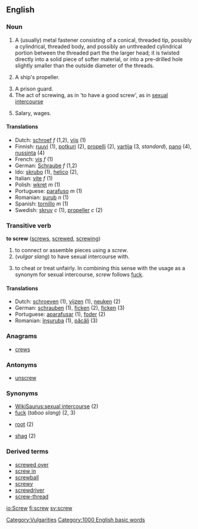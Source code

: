 ==English==

===Noun===
{{en-noun-reg}}

#A (usually) metal fastener consisting of a conical, threaded tip, possibly a cylindrical, threaded body, and possibly an unthreaded cylindrical portion between the threaded part the the larger head; it is twisted directly into a solid piece of softer material, or into a pre-drilled hole slightly smaller than the outside diameter of the threads.
# {{nautical}} A ship's propeller.
#A prison guard.
#The act of screwing, as in 'to have a good screw', as in [[sexual intercourse]]
# {{slang}} Salary, wages.

====Translations====
*Dutch: [[schroef]] ''f'' (1,2), [[vijs]] (1)
*Finnish: [[ruuvi]] (1), [[potkuri]] (2), [[propelli]] (2), [[vartija]] (3, ''standard''), [[pano#Finnish|pano]] (4), [[nussinta]] (4)
*French: [[vis]] ''f'' (1)
*German: [[Schraube]] ''f'' (1,2)
*Ido: [[skrubo]] (1), [[helico]] (2), 
*Italian: [[vite]] ''f'' (1)
*Polish: [[wkręt]] ''m'' (1)
*Portuguese: [[parafuso]] ''m'' (1)
*Romanian: [[şurub]] ''n'' (1)
*Spanish: [[tornillo]] ''m'' (1)
*Swedish: [[skruv]] ''c'' (1), [[propeller]] ''c'' (2)

===Transitive verb===
'''to screw''' ([[screws]], [[screwed]], [[screwing]])

#to connect or assemble pieces using a ''screw''.
#(''vulgar slang'') to have sexual intercourse with.
# {{slang}} to cheat or treat unfairly.  In combining this sense with the usage as a synonym for sexual intercourse, ''screw'' follows [[fuck]].

====Translations====
*Dutch: [[schroeven]] (1), [[vijzen]] (1), [[neuken]] (2)
*German: [[schrauben]] (1), [[ficken]] (2), [[ficken]] (3)
*Portuguese: [[aparafusar]] (1), [[foder]] (2)
*Romanian: [[înşuruba]] (1), [[păcăli]] (3)

===Anagrams===
*[[crews]]

===Antonyms===
*[[unscrew]]

===Synonyms===
*[[WikiSaurus:sexual intercourse]] (2)
*[[fuck]] (''taboo slang'') (2, 3)
* {{AU}} [[root]] (2)
* {{UK}} [[shag]] (2)

===Derived terms===
*[[screwed over]]
*[[screw in]]
*[[screwball]]
*[[screwy]]
*[[screwdriver]]
*[[screw-thread]]


[[Category:Vulgarities]]
[[Category:1000 English basic words]]

[[io:Screw]]
[[fi:screw]]
[[sv:screw]]